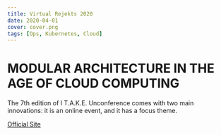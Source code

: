 ```yaml
---
title: Virtual Rejekts 2020
date: 2020-04-01
cover: cover.png
tags: [Ops, Kubernetes, Cloud]
---
```


# MODULAR ARCHITECTURE IN THE AGE OF CLOUD COMPUTING   

The 7th edition of I T.A.K.E. Unconference comes with two main innovations: it is an online event, and it has a focus theme.   




<!-- Links -->
[Official Site](https://architecture.itakeunconf.com/)
